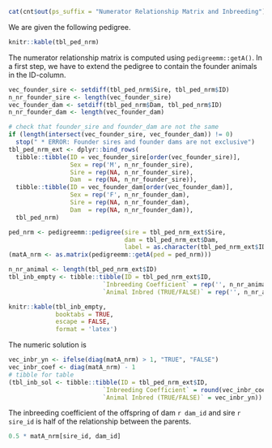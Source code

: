 ```r
cat(cnt$out(ps_suffix = "Numerator Relationship Matrix and Inbreeding"), "\n")
```

We are given the following pedigree. 

\textit{Das folgende Pedigree ist gegeben.}


```r
knitr::kable(tbl_ped_nrm)
```

\begin{enumerate}
\item[a)] Compute the additive genetic relationship matrix $A$ for the above pedigree.

\textit{Berechnen Sie die additiv-genetische Verwandtschaftsmatrix $A$ für das oben angegebene Pedigree}
\points{`r lPointsQ1$TaskA`}
\end{enumerate}

\solstart

The numerator relationship matrix is computed using `pedigreemm::getA()`. In a first step, we have to extend the pedigree to contain the founder animals in the ID-column. 

```r
vec_founder_sire <- setdiff(tbl_ped_nrm$Sire, tbl_ped_nrm$ID)
n_nr_founder_sire <- length(vec_founder_sire)
vec_founder_dam <- setdiff(tbl_ped_nrm$Dam, tbl_ped_nrm$ID)
n_nr_founder_dam <- length(vec_founder_dam)

# check that founder_sire and founder_dam are not the same
if (length(intersect(vec_founder_sire, vec_founder_dam)) != 0) 
  stop(" * ERROR: Founder sires and founder dams are not exclusive")
tbl_ped_nrm_ext <- dplyr::bind_rows(
  tibble::tibble(ID = vec_founder_sire[order(vec_founder_sire)],
                 Sex = rep('M', n_nr_founder_sire),
                 Sire = rep(NA, n_nr_founder_sire),
                 Dam  = rep(NA, n_nr_founder_sire)),
  tibble::tibble(ID = vec_founder_dam[order(vec_founder_dam)],
                 Sex = rep('F', n_nr_founder_dam),
                 Sire = rep(NA, n_nr_founder_dam),
                 Dam  = rep(NA, n_nr_founder_dam)),
  tbl_ped_nrm)

ped_nrm <- pedigreemm::pedigree(sire = tbl_ped_nrm_ext$Sire, 
                                dam = tbl_ped_nrm_ext$Dam, 
                                label = as.character(tbl_ped_nrm_ext$ID))
(matA_nrm <- as.matrix(pedigreemm::getA(ped = ped_nrm)))
```

\solend


\clearpage
\pagebreak


\begin{enumerate}
\item[b)] Compute the inbreeding coefficients of all animals in the given pedigree. Complete the following table and indicate which of the animals are inbred.

\textit{Berechnen Sie die Inzuchtkoeffizienten aller Tiere im gegebenen Pedigree. Vervollständigen Sie die folgende Tabelle und geben an, welche Tiere ingezuchtet sind.}
\points{`r lPointsQ1$TaskB`}
\end{enumerate}

\solstart

\vspace{3ex}
```r
n_nr_animal <- length(tbl_ped_nrm_ext$ID)
tbl_inb_empty <- tibble::tibble(ID = tbl_ped_nrm_ext$ID, 
                          `Inbreeding Coefficient` = rep('', n_nr_animal),
                          `Animal Inbred (TRUE/FALSE)` = rep('', n_nr_animal))

knitr::kable(tbl_inb_empty,
             booktabs = TRUE, 
             escape = FALSE,
             format = 'latex')
```

\vspace{5ex}
The numeric solution is

```r
vec_inbr_yn <- ifelse(diag(matA_nrm) > 1, "TRUE", "FALSE")
vec_inbr_coef <- diag(matA_nrm) - 1
# tibble for table
(tbl_inb_sol <- tibble::tibble(ID = tbl_ped_nrm_ext$ID, 
                          `Inbreeding Coefficient` = round(vec_inbr_coef, digits = 3),
                          `Animal Inbred (TRUE/FALSE)` = vec_inbr_yn))
```

\solend


\clearpage
\pagebreak


\begin{enumerate}
\item[c)] Assume that dam `r dam_id` and sire `r sire_id` are mated. What is the inbreeding coefficient of their offspring?   

\textit{Wir nehmen an, dass die Mutter `r dam_id` mit dem Vater `r sire_id` angepaart wird. Wie gross ist der Inzuchtkoeffizient des Nachkommens aus dieser Paarung?}
\points{`r lPointsQ1$TaskC`}
\end{enumerate}

\solstart

The inbreeding coefficient of the offspring of dam `r dam_id` and sire `r sire_id` is half of the relationship between the parents.

```r
0.5 * matA_nrm[sire_id, dam_id]
```

\solend


